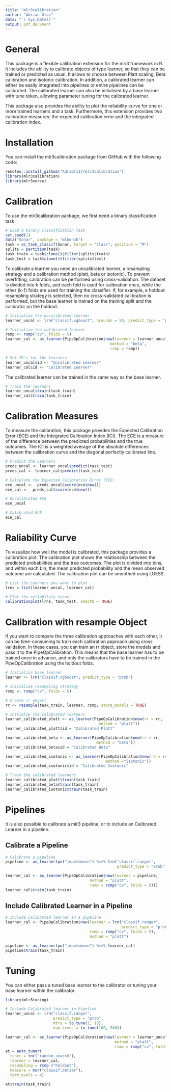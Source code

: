 ```yaml
---
title: "mlr3calibration"
author: "Adrian Glos"
date: "`r Sys.Date()`"
output: pdf_document
---
```


# General
This package is a flexible calibration extension for the mlr3 framework in R. It includes the ability to calibrate objects of type learner, so that they can be trained or predicted as usual. It allows to choose between Platt scaling, Beta calibration and isotonic calibration. In addition, a calibrated learner can either be easily integrated into pipelines or entire pipelines can be calibrated. The calibrated learner can also be initialised by a base learner with tune token, allowing parameter tuning for the calibrated learner.

This package also provides the ability to plot the reliability curve for one or more trained learners and a task. Furthermore, this extension provides two calibration measures: the expected calibration error and the integrated calibration index. 


# Installation

You can install the mlr3calibration package from GitHub with the following code:

```r
remotes::install_github("AdriGl117/mlr3calibration")
library(mlr3calibration)
library(mlr3verse)
```

# Calibration

To use the mlr3calibration package, we first need a binary classification task

```r
# Load a binary classification task
set.seed(1)
data("Sonar", package = "mlbench")
task = as_task_classif(Sonar, target = "Class", positive = "M")
splits = partition(task)
task_train = task$clone()$filter(splits$train)
task_test = task$clone()$filter(splits$test)
```

To calibrate a learner you need an uncalibrated learner, a resampling strategy and a calibration method (platt, beta or isotonic). To prevent overfitting, calibration can be performed using cross-validation. The dataset is divided into k folds, and each fold is used for calibration once, while the other (k-1) folds are used for training the classifier. If, for example, a holdout resampling strategy is selected, then no cross-validated calibration is performed, but the base learner is trained on the training split and the calibrator on the holdout.

```r
# Initialize the uncalibrated learner
learner_uncal <- lrn("classif.xgboost", nrounds = 50, predict_type = "prob")

# Initialize the calibrated learner
rsmp <- rsmp("cv", folds = 5)
learner_cal <- as_learner(PipeOpCalibration$new(learner = learner_uncal, 
                                              method = "beta",
                                              rsmp = rsmp))

# Set ID's for the learners
learner_uncal$id <- "Uncalibrated Learner"
learner_cal$id <- "Calibrated Learner"
```

The calibrated learner can be trained in the same way as the base learner.

```r
# Train the learners
learner_uncal$train(task_train)
learner_cal$train(task_train)
```

# Calibration Measures

To measure the calibration, this package provides the Expected Calibration Error (ECE) and the Integrated Calibration Index (ICI). The ECE is a measure of the difference between the predicted probabilities and the true outcomes. The ICI is a weighted average of the absolute differences between the calibration curve and the diagonal perfectly calibrated line.

```r
# Predict the Learners
preds_uncal <- learner_uncal$predict(task_test)
preds_cal <- learner_cal$predict(task_test)

# Calculate the Expected Calibration Error (ECE)
ece_uncal <-  preds_uncal$score(ece$new())
ece_cal <-  preds_cal$score(ece$new())

# Uncalibrated ECE
ece_uncal

# Calibrated ECE
ece_cal
```

# Raliability Curve

To visualize how well the model is calibrated, this package provides a calibration plot. The calibration plot shows the relationship between the predicted probabilities and the true outcomes. The plot is divided into bins, and within each bin, the mean predicted probability and the mean observed outcome are calculated. The calibration plot can be smoothed using LOESS.

```r
# List the Learners you want to plot
lrns = list(learner_uncal, learner_cal)

# Plot the reliability curve
calibrationplot(lrns, task_test, smooth = TRUE)

```

# Calibration with resample Object

If you want to compare the three calibration approaches with each other, it can be time-consuming to train each calibration approach using cross validation. In these cases, you can train an rr object, store the models and pass it to the PipeOpCalibration. This means that the base learner has to be trained once in advance, and only the calibrators have to be trained in the PipeOpCalibration using the holdout folds.

```r
# Initialize base learner
learner <- lrn("classif.xgboost", predict_type = "prob")

# Initialize resampling strategy
rsmp <- rsmp("cv", folds = 5)

# Create rr object
rr <- resample(task_train, learner, rsmp, store_models = TRUE)

# Initialze the calibrated learners
learner_calibrated_platt <- as_learner(PipeOpCalibration$new(rr = rr, 
                                         method = "platt"))
learner_calibrated_platt$id = "Calibrated Platt"

learner_calibrated_beta <- as_learner(PipeOpCalibration$new(rr = rr, 
                                        method = "beta"))
learner_calibrated_beta$id = "Calibrated Beta"

learner_calibrated_isotonic <- as_learner(PipeOpCalibration$new(rr = rr,
                                            method ="isotonic"))
learner_calibrated_isotonic$id = "Calibrated Isotonic"

# Train the calibrated learners
learner_calibrated_platt$train(task_train)
learner_calibrated_beta$train(task_train)
learner_calibrated_isotonic$train(task_train)
```

# Pipelines

It is also possible to calibrate a mlr3 pipeline, or to include an Calibrated Learner in a pipeline.

## Calibrate a Pipeline

```r
# Calibrate a pipeline
pipeline <- as_learner(po("imputemean") %>>% lrn("classif.ranger", 
                                                 predict_type = "prob"))

learner_cal <- as_learner(PipeOpCalibration$new(learner = pipeline, 
                                     method = "platt", 
                                     rsmp = rsmp("cv", folds = 5)))
learner_cal$train(task_train)
```

## Include Calibrated Learner in a Pipeline

```r
# Include Calibrated learner in a pipeline
learner_cal <- PipeOpCalibration$new(learner = lrn("classif.ranger", 
                                                   predict_type = "prob"),
                                     rsmp = rsmp("cv", folds = 5),
                                     method = "platt")

pipeline <- as_learner(po("imputemean") %>>% learner_cal)
pipeline$train(task_train)
```

# Tuning

You can either pass a tuned base learner to the calibrator or tuning your base learner within the calibrator.

```r
library(mlr3tuning)

# Include Calibrated learner in Pipeline
learner_uncal <- lrn("classif.ranger",
                     predict_type = "prob",
                     mtry = to_tune(1, 10),
                     num.trees = to_tune(100, 500))

learner_cal <- as_learner(PipeOpCalibration$new(learner = learner_uncal, 
                                                method = "platt", 
                                                rsmp = rsmp("cv", folds = 5)))
at = auto_tuner(
  tuner = tnr("random_search"),
  learner = learner_cal,
  resampling = rsmp ("holdout"),
  measure = msr("classif.bbrier"),
  term_evals = 4)

at$train(task_train)
```
